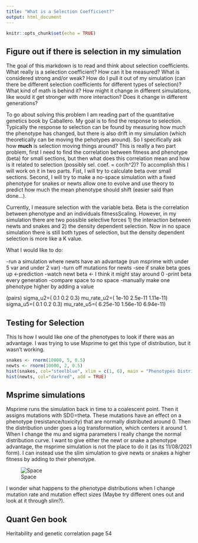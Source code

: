 ```yaml
---
title: "What is a Selection Coefficient?"
output: html_document
---
```


```r
knitr::opts_chunk$set(echo = TRUE)
```

## Figure out if there is selection in my simulation

The goal of this markdown is to read and think about selection coefficients. What really is a selection coefficient? How can it be measured? What is considered strong and/or weak? How do I pull it out of my simulation (can there be different selection coefficients for different types of selection)? What kind of math is behind it? How might it change in different simulations, like would it get stronger with more interaction? Does it change in different generations?

To go about solving this problem I am reading part of the quantitative genetics book by Caballero. My goal is to find the response to selection. Typically the response to selection can be found by measuring how much the phenotype has changed, but there is also drift in my simulation (which theoretically can be moving the pehotypes around). So I specifically ask how **much** is selection moving things around? This is really a two part problem, first I need to find the correlation between fitness and phenotype (beta) for small sections, but then what does this correlation mean and how is it related to selection (possibly sel. coef. = cor/h^2)? To accomplish this I will work on it in two parts. Fist, I will try to calculate beta over small sections. Second, I will try to make a no-space simulation with a fixed phenotype for snakes or newts allow one to evolve and use theory to predict how much the mean phenotype should shift (easier said than done...).


Currently, I measure selection with the variable beta. Beta is the correlation between phenotype and an individuals fitnessScaling. However, in my simulation there are two possible selective forces 1) the interaction between newts and snakes and 2) the density dependent selection. Now in no space simulation there is still both types of selection, but the density dependent selection is more like a K value.

What I would like to do:

-run a simulation where newts have an advantage (run msprime with under 5 var and under 2 var)
-turn off mutations for newts
-see if snake beta goes up <-prediction
-watch newt beta <- I think it might stay around 0
-print beta every generation 
-compare space to no space
-manually make one phenotype higher by adding a value 

(pairs)
sigma_u2=( 0.1 0.2 0.3)
mu_rate_u2=( 1e-10 2.5e-11 1.11e-11)
sigma_u5=( 0.1 0.2 0.3)
mu_rate_u5=( 6.25e-10 1.56e-10 6.94e-11)


## Testing for Selection

This Is how I would like one of the phenotypes to look if there was an advantage. I was trying to use Msprime to get this type of distribution, but it wasn't working.

```r
snakes <- rnorm(10000, 5, 0.5)
newts <- rnorm(10000, 2, 0.5)
hist(snakes, col="steelblue", xlim = c(1, 6), main = "Phenotypes Distribution", xlab = "Phenotype (red=Newt, blue=Snake)")
hist(newts, col="darkred", add = TRUE)

```

## Msprime simulations

Msprime runs the simulation back in time to a coalescent point. Then it assigns mutations with SD()=theta. These mutations have an effect on a phenotype (resistance/toxicity) that are normally distributed around 0. Then the distribution under goes a log transformation, which centers it around 1. When I change the mu and sigma parameters I really change the normal distribution curve. I want to give either the newt or snake a phenotype advantage, the msprime simulation is not the place to do it (as its 11/08/2021 form). I can instead use the slim simulation to give newts or snakes a higher fitness by adding to their phenotype.

![Space](data/msprime_notes.jpg)

I wonder what happens to the phenotype distributions when I change mutation rate and mutation effect sizes (Maybe try different ones out and look at it through slim?).

## Quant Gen book 

Heritability and genetic correlation page 54

